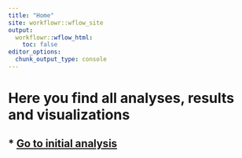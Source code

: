 ```yaml
---
title: "Home"
site: workflowr::wflow_site
output:
  workflowr::wflow_html:
    toc: false
editor_options:
  chunk_output_type: console
---
```



# Here you find all analyses, results and visualizations


## * [Go to initial analysis](00_Preprocessing.html)

<!-- ## * Statistical analysis [view](01_Biostat.html) -->

